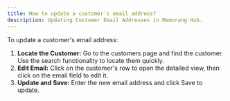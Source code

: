 ```yaml
---
title: How to update a customer's email address?
description: Updating Customer Email Addresses in Memorang Hub.
---
```


To update a customer's email address:

1. **Locate the Customer:** Go to the customers page and find the customer. Use the search functionality to locate them quickly.
2. **Edit Email:** Click on the customer's row to open the detailed view, then click on the email field to edit it.
3. **Update and Save:** Enter the new email address and click Save to update.
